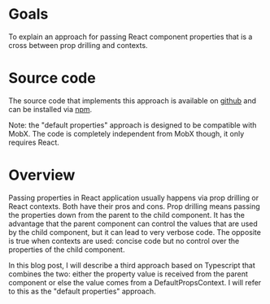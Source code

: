 # Goals

To explain an approach for passing React component properties that is a cross between prop drilling
and contexts.

# Source code

The source code that implements this approach is available on [github](https://github.com/mnieber/react-default-props-context)
and can be installed via [npm](https://www.npmjs.com/package/react-default-props-context).

Note: the "default properties" approach is designed to be compatible with MobX. The code is completely independent from MobX though, it only requires React.

# Overview

Passing properties in React application usually happens via prop drilling or React contexts. Both have their pros and cons.
Prop drilling means passing the properties down from the parent to the child component. It has the advantage that the parent
component can control the values that are used by the child component, but it can lead to very verbose code.
The opposite is true when contexts are used: concise code but no control over the properties of the child component.

In this blog post, I will describe a third approach based on Typescript that combines the two: either the property value is
received from the parent component or else the value comes from a DefaultPropsContext. I will refer to this as the "default properties" approach.

